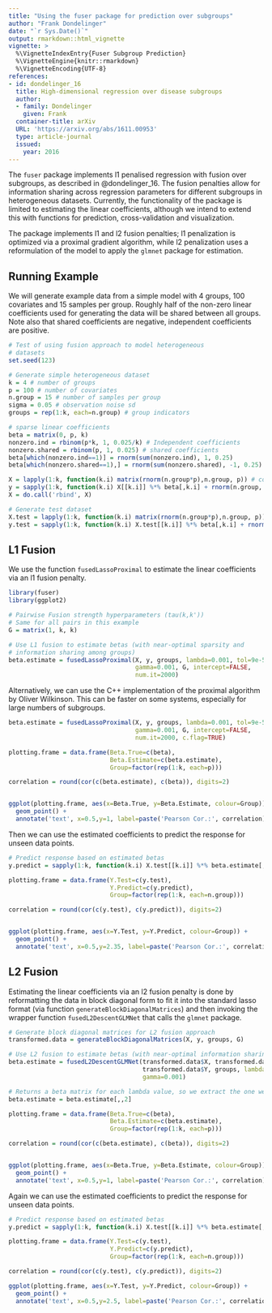 ```yaml
---
title: "Using the fuser package for prediction over subgroups"
author: "Frank Dondelinger"
date: "`r Sys.Date()`"
output: rmarkdown::html_vignette
vignette: >
  %\VignetteIndexEntry{Fuser Subgroup Prediction}
  %\VignetteEngine{knitr::rmarkdown}
  %\VignetteEncoding{UTF-8}
references:
- id: dondelinger_16
  title: High-dimensional regression over disease subgroups
  author:
  - family: Dondelinger
    given: Frank
  container-title: arXiv
  URL: 'https://arxiv.org/abs/1611.00953'
  type: article-journal
  issued:
    year: 2016
---
```


The `fuser` package implements l1 penalised regression with fusion over subgroups, as described in @dondelinger_16. The fusion penalties allow for information sharing across regression parameters for different subgroups in heterogeneous datasets. Currently, the functionality of the package is limited to estimating the linear coefficients, although we intend to extend this with functions for prediction, cross-validation and visualization.

The package implements l1 and l2 fusion penalties; l1 penalization is optimized via a proximal gradient algorithm, while l2 penalization uses a reformulation of the model to apply the `glmnet` package for estimation.

## Running Example

We will generate example data from a simple model with 4 groups, 100 covariates and 15 samples per group. Roughly half of the non-zero linear coefficients used for generating the data will be shared between all groups. Note also that shared coefficients are negative, independent coefficients are positive.

```r
# Test of using fusion approach to model heterogeneous
# datasets
set.seed(123)

# Generate simple heterogeneous dataset
k = 4 # number of groups
p = 100 # number of covariates
n.group = 15 # number of samples per group
sigma = 0.05 # observation noise sd
groups = rep(1:k, each=n.group) # group indicators

# sparse linear coefficients
beta = matrix(0, p, k)
nonzero.ind = rbinom(p*k, 1, 0.025/k) # Independent coefficients
nonzero.shared = rbinom(p, 1, 0.025) # shared coefficients
beta[which(nonzero.ind==1)] = rnorm(sum(nonzero.ind), 1, 0.25) 
beta[which(nonzero.shared==1),] = rnorm(sum(nonzero.shared), -1, 0.25)

X = lapply(1:k, function(k.i) matrix(rnorm(n.group*p),n.group, p)) # covariates 
y = sapply(1:k, function(k.i) X[[k.i]] %*% beta[,k.i] + rnorm(n.group, 0, sigma)) # response
X = do.call('rbind', X)

# Generate test dataset
X.test = lapply(1:k, function(k.i) matrix(rnorm(n.group*p),n.group, p)) # covariates 
y.test = sapply(1:k, function(k.i) X.test[[k.i]] %*% beta[,k.i] + rnorm(n.group, 0, sigma)) # response
```

## L1 Fusion

We use the function `fusedLassoProximal` to estimate the linear coefficients via an l1 fusion penalty.

```r
library(fuser)
library(ggplot2)

# Pairwise Fusion strength hyperparameters (tau(k,k'))
# Same for all pairs in this example
G = matrix(1, k, k) 

# Use L1 fusion to estimate betas (with near-optimal sparsity and 
# information sharing among groups)
beta.estimate = fusedLassoProximal(X, y, groups, lambda=0.001, tol=9e-5, 
                                   gamma=0.001, G, intercept=FALSE,
                                   num.it=2000) 
```

Alternatively, we can use the C++ implementation of the proximal algorithm by Oliver Wilkinson. This can be faster on some systems, especially for large numbers of subgroups.

```r
beta.estimate = fusedLassoProximal(X, y, groups, lambda=0.001, tol=9e-5, 
                                   gamma=0.001, G, intercept=FALSE,
                                   num.it=2000, c.flag=TRUE) 
```

```r
plotting.frame = data.frame(Beta.True=c(beta),
                            Beta.Estimate=c(beta.estimate),
                            Group=factor(rep(1:k, each=p)))

correlation = round(cor(c(beta.estimate), c(beta)), digits=2)


ggplot(plotting.frame, aes(x=Beta.True, y=Beta.Estimate, colour=Group)) +
  geom_point() +
  annotate('text', x=0.5,y=1, label=paste('Pearson Cor.:', correlation))

```

Then we can use the estimated coefficients to predict the response for unseen data points.

```r
# Predict response based on estimated betas
y.predict = sapply(1:k, function(k.i) X.test[[k.i]] %*% beta.estimate[,k.i]) 
```

```r
plotting.frame = data.frame(Y.Test=c(y.test),
                            Y.Predict=c(y.predict),
                            Group=factor(rep(1:k, each=n.group)))

correlation = round(cor(c(y.test), c(y.predict)), digits=2)


ggplot(plotting.frame, aes(x=Y.Test, y=Y.Predict, colour=Group)) +
  geom_point() +
  annotate('text', x=0.5,y=2.35, label=paste('Pearson Cor.:', correlation))

```

## L2 Fusion

Estimating the linear coefficients via an l2 fusion penalty is done by reformatting the data in block diagonal form to fit it into the standard lasso format (via function `generateBlockDiagonalMatrices`) and then invoking the wrapper function `fusedL2DescentGLMNet` that calls the `glmnet` package.

```r
# Generate block diagonal matrices for L2 fusion approach
transformed.data = generateBlockDiagonalMatrices(X, y, groups, G)

# Use L2 fusion to estimate betas (with near-optimal information sharing among groups)
beta.estimate = fusedL2DescentGLMNet(transformed.data$X, transformed.data$X.fused, 
                                     transformed.data$Y, groups, lambda=c(0,0.001,0.1,1),
                                     gamma=0.001)

# Returns a beta matrix for each lambda value, so we extract the one we think is optimal.
beta.estimate = beta.estimate[,,2]
```


```r
plotting.frame = data.frame(Beta.True=c(beta),
                            Beta.Estimate=c(beta.estimate),
                            Group=factor(rep(1:k, each=p)))

correlation = round(cor(c(beta.estimate), c(beta)), digits=2)


ggplot(plotting.frame, aes(x=Beta.True, y=Beta.Estimate, colour=Group)) +
  geom_point() +
  annotate('text', x=0.5,y=1, label=paste('Pearson Cor.:', correlation))

```

Again we can use the estimated coefficients to predict the response for unseen data points.

```r
# Predict response based on estimated betas
y.predict = sapply(1:k, function(k.i) X.test[[k.i]] %*% beta.estimate[,k.i]) 
```

```r
plotting.frame = data.frame(Y.Test=c(y.test),
                            Y.Predict=c(y.predict),
                            Group=factor(rep(1:k, each=n.group)))

correlation = round(cor(c(y.test), c(y.predict)), digits=2)

ggplot(plotting.frame, aes(x=Y.Test, y=Y.Predict, colour=Group)) +
  geom_point() +
  annotate('text', x=0.5,y=2.5, label=paste('Pearson Cor.:', correlation))

```
